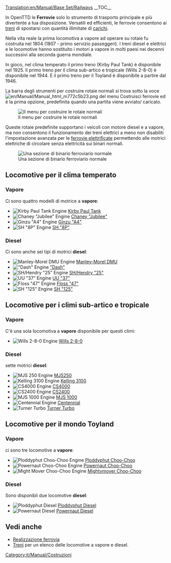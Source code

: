 [[Translation:en/Manual/Base Set/Railways]]
{{it/Manual/Base Set/Tipi di ferrovia}}
__TOC__

In OpenTTD le '''Ferrovie''' solo lo strumento di trasporto principale e più divertente a tua disposizione. Versatili ed efficienti, le ferrovie consentono ai [[it/Manual/Treni|treni]] di spostarsi con quantità illimitate di [[it/Manual/Carico|carichi]].

Nella vita reale la prima locomotiva a vapore ad operare su rotaie fu costruita nel 1804 (1807 - primo servizio passeggeri). I treni diesel e elettrici e le locomotive hanno sostituito i motori a vapore in molti paesi nei decenni successivi alla seconda guerra mondiale.

In gioco, nel clima temperato il primo treno (Kirby Paul Tank) è disponibile nel 1925. Il primo treno per il clima sub-artico e tropicale (Wills 2-8-0) è disponibile nel 1944. E il primo treno per il Toyland è disponibile a partire dal 1946.

La barra degli strumenti per costruire rotaie normali si trova sotto la voce [[File:en/Manual/Manual html m772c5b23.png]] del menu Costruisci ferrovie ed è la prima opzione, predefinita quando una partita viene avviato/ caricato.

[[File:it/Manual/Base Set/Openttd-rail1.png|none|Il menu per costruire le rotaie normali]]

Queste rotaie predefinite supportano i veicoli con motore diesel e a vapore, ma non consentono il funzionamento dei treni elettrici a meno non disabiliti l'impostazione avanzata per le [[en/Impostazioni avanzate/Limiti#disabilita-ferrovie-elettrificate|ferrovie elettrificate]] permettendo alle motrici elettriche di circolare senza elettricità sui binari normali.

[[File:en/Manual/Base Set/Railway.png|none|frame|Una sezione di binario ferroviario normale]]


==Locomotive per il clima temperato==
===Vapore===
Ci sono quattro modelli di motrice a '''vapore''':
*[[File:en/Manual/Base Set/Trains/Kirbypaultank.png|Kirby Paul Tank Engine]] [[it/Manual/Base Set/Trains/Kirby Paul Tank|Kirby Paul Tank]]
*[[File:en/Manual/Base Set/Trains/Chaneyjubilee.png|Chaney "Jubilee" Engine]] [[it/Manual/Base Set/Trains/Chaney 'Jubilee'|Chaney "Jubilee"]]
*[[File:en/Manual/Base Set/Trains/Ginzua4.png|Ginzu "A4" Engine]] [[it/Manual/Base Set/Trains/Ginzu 'A4'|Ginzu "A4"]]
*[[File:en/Manual/Base Set/Trains/Sh8p.png|SH "8P" Engine]] [[it/Manual/Base Set/Trains/SH '8P'|SH "8P"]]
===Diesel===
Ci sono anche sei tipi di motrici '''diesel''':
*[[File:en/Manual/Base Set/Trains/Manleymoreldmu.png|Manley-Morel DMU Engine]] [[it/Manual/Base Set/Trains/Manley-Morel DMU|Manley-Morel DMU]]
*[[File:en/Manual/Base Set/Trains/Dash.png|"Dash" Engine]] [[it/Manual/Base Set/Trains/Dash|"Dash"]]
*[[File:en/Manual/Base Set/Trains/Shhendry25.png|SH/Hendry "25" Engine]] [[it/Manual/Base Set/Trains/Hendry '25'|SH/Hendry "25"]]
*[[File:en/Manual/Base Set/Trains/Uu37.png|UU "37" Engine]] [[it/Manual/Base Set/Trains/UU '37'|UU "37"]]
*[[File:en/Manual/Base Set/Trains/Floss47.png|Floss "47" Engine]] [[it/Manual/Base Set/Trains/Floss '47'|Floss "47"]]
*[[File:en/Manual/Base Set/Trains/Sh125.png|SH "125" Engine]] [[it/Manual/Base Set/Trains/SH '125'|SH "125"]]

==Locomotive per i climi sub-artico e tropicale==
===Vapore===
C'è una sola locomotiva a '''vapore''' disponibile per questi climi:
*[[File:en/Manual/Base Set/Trains/Wills280.png|Wills 2-8-0 Engine]] [[it/Manual/Base Set/Trains/Wills 2-8-0|Wills 2-8-0]]
===Diesel===
sette motrici '''diesel''':
*[[File:en/Manual/Base Set/Trains/Mjs250.png|MJS 250 Engine]] [[it/Manual/Base Set/Trains/MJS250|MJS250]]
*[[File:en/Manual/Base Set/Trains/Kelling3100.png|Kelling 3100 Engine]] [[it/Manual/Base Set/Trains/Kelling 3100|Kelling 3100]]
*[[File:en/Manual/Base Set/Trains/Cs4000.png|CS4000 Engine]] [[it/Manual/Base Set/Trains/CS4000|CS4000]]
*[[File:en/Manual/Base Set/Trains/Cs2400.png|CS2400 Engine]] [[it/Manual/Base Set/Trains/CS2400|CS2400]]
*[[File:en/Manual/Base Set/Trains/Mjs1000.png|MJS 1000 Engine]] [[it/Manual/Base Set/Trains/MJS 1000|MJS 1000]]
*[[File:en/Manual/Base Set/Trains/Centennial.png|Centennial Engine]] [[it/Manual/Base Set/Trains/Centennial|Centennial]]
*[[File:en/Manual/Base Set/Trains/Turnerturbo.png|Turner Turbo]] [[it/Manual/Base Set/Trains/Turner Turbo|Turner Turbo]]


==Locomotive per il mondo Toyland==
===Vapore===
ci sono tre locomotive a '''vapore''':
*[[File:en/Manual/Base Set/Trains/Ploddyphutchoochoo.png|Ploddyphut Choo-Choo Engine]] [[it/Manual/Base Set/Trains/Ploddyphut Choo-Choo|Ploddyphut Choo-Choo]]
*[[File:en/Manual/Base Set/Trains/Powernautchoochoo.png|Powernaut Choo-Choo Engine]] [[it/Manual/Base Set/Trains/Powernaut Choo-Choo|Powernaut Choo-Choo]]
*[[File:en/Manual/Base Set/Trains/Mightymoverchoochoo.png|Might Mover Choo-Choo Engine]] [[it/Manual/Base Set/Trains/Mightymover Choo-Choo|Mightymover Choo-Choo]]
===Diesel===
Sono disponibli due locomotive '''diesel''':
*[[File:en/Manual/Base Set/Trains/Ploddyphutdiesel.png|Ploddyphut Diesel]] [[it/Manual/Base Set/Trains/Ploddyphut Diesel|Ploddyphut Diesel]]
*[[File:en/Manual/Base Set/Trains/Powernautdiesel.png|Powernaut Diesel]] [[it/Manual/Base Set/Trains/Powernaut Diesel|Powernaut Diesel]]

==Vedi anche==
*[[it/Manual/Realizzazione ferrovia|Realizzazione ferrovia]]
*[[it/Manual/Treni|Treni]] per un elenco delle locomotive a vapore e diesel.

[[Category:it/Manual/Costruzioni]]